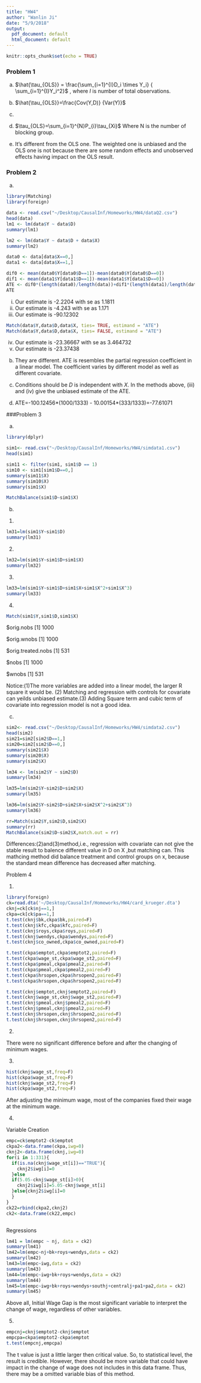 ```yaml
---
title: "HW4"
author: "Wanlin Ji"
date: "5/9/2018"
output:
  pdf_document: default
  html_document: default
---
```


```r
knitr::opts_chunk$set(echo = TRUE)
```

### Problem 1

a.	$\hat{\tau_{OLS}} = \frac{\sum_{i=1}^{I}D_i \times Y_i} { \sum_{i=1}^{I}Y_i^2}$
, where $I$ is number of total observations.

b.	$\hat{\tau_{OLS}}=\frac{Cov(Y,D)} {Var(Y)}$
c.	

d.	$\tau_{OLS}=\sum_{i=1}^{N}P_{i}\tau_{Xi}$
Where N is the number of blocking group.

e.	It's different from the OLS one. The weighted one is unbiased and the OLS one is not because there are some random effects and unobserved effects having impact on the OLS result.


### Problem 2

a. 
```r
library(Matching)
library(foreign)

data <- read.csv("~/Desktop/CausalInf/Homeworks/HW4/dataQ2.csv")
head(data)
lm1 <- lm(data$Y ~ data$D)
summary(lm1)

lm2 <- lm(data$Y ~ data$D + data$X)
summary(lm2)

data0 <- data[data$X==0,]
data1 <- data[data$X==1,]

dif0 <- mean(data0$Y[data0$D==1])-mean(data0$Y[data0$D==0])
dif1 <- mean(data1$Y[data1$D==1])-mean(data1$Y[data1$D==0])
ATE <- dif0*(length(data0)/length(data))+dif1*(length(data1)/length(data))
ATE
```

(i) Our estimate is -2.2204  with se as   1.1811
(ii) Our estimate is  -4.243   with se as    1.171 
(iii) Our estimate is -90.12302

```r
Match(data$Y,data$D,data$X, ties= TRUE, estimand = "ATE")
Match(data$Y,data$D,data$X, ties= FALSE, estimand = "ATE")
```

(iv) Our estimate is -23.36667 with se as 3.464732
(v) Our estimate is -23.37438


b.
They are different. ATE is resembles the partial regression coefficient in a linear model. The coefficient varies by different model as well as different covariate.

c.
Conditions should be $D$ is independent with $X$. In the methods above, (iii) and (iv) give the unbiased estimate of the ATE.

d.
ATE=-100.12456\*(1000/1333) - 10.00154\*(333/1333)=-77.61071

###Problem 3

a.
```r
library(dplyr)

sim1<- read.csv("~/Desktop/CausalInf/Homeworks/HW4/simdata1.csv")
head(sim1)

sim11 <- filter(sim1, sim1$D == 1) 
sim10 <- sim1[sim1$D==0,]
summary(sim11$X)
summary(sim10$X)
summary(sim1$X)

MatchBalance(sim1$D~sim1$X)
```


b.

(1)

```r
lm31=lm(sim1$Y~sim1$D)
summary(lm31)
```


(2)
```r
lm32=lm(sim1$Y~sim1$D+sim1$X)
summary(lm32)
```

(3)

```r
lm33=lm(sim1$Y~sim1$D+sim1$X+sim1$X^2+sim1$X^3)
summary(lm33)
```


(4)

```r
Match(sim1$Y,sim1$D,sim1$X)
```

$orig.nobs
[1] 1000

$orig.wnobs
[1] 1000

$orig.treated.nobs
[1] 531

$nobs
[1] 1000

$wnobs
[1] 531


Notice:(1)The more variables are added into a linear model, the larger R square it would be. (2) Matching and regression with controls for covariate can yeilds unbiased estimate.(3) Adding Square term and cubic term of covariate into regression model is not a good idea.

c. 

```r
sim2<- read.csv("~/Desktop/CausalInf/Homeworks/HW4/simdata2.csv")
head(sim2)
sim21=sim2[sim2$D==1,]
sim20=sim2[sim2$D==0,]
summary(sim21$X)
summary(sim20$X)
summary(sim2$X)

lm34 <- lm(sim2$Y ~ sim2$D)
summary(lm34)

lm35=lm(sim2$Y~sim2$D+sim2$X)
summary(lm35)

lm36=lm(sim2$Y~sim2$D+sim2$X+sim2$X^2+sim2$X^3)
summary(lm36)

rr=Match(sim2$Y,sim2$D,sim2$X)
summary(rr)
MatchBalance(sim2$D~sim2$X,match.out = rr)

```


Differences:(2)and(3)method,i.e., regression with covariate can not give the stable result to balence different value in D on X ,but matching can. This mathcing method did balance treatment and control groups on x, because the standard mean difference has decreased after matching.



Problem 4

1.

```r
library(foreign)
ck=read.dta('~/Desktop/CausalInf/Homeworks/HW4/card_krueger.dta')
cknj=ck[ck$nj==1,]
ckpa=ck[ck$pa==1,]
t.test(cknj$bk,ckpa$bk,paired=F)
t.test(cknj$kfc,ckpa$kfc,paired=F)
t.test(cknj$roys,ckpa$roys,paired=F)
t.test(cknj$wendys,ckpa$wendys,paired=F)
t.test(cknj$co_owned,ckpa$co_owned,paired=F)

t.test(ckpa$emptot,ckpa$emptot2,paired=F)
t.test(ckpa$wage_st,ckpa$wage_st2,paired=F)
t.test(ckpa$pmeal,ckpa$pmeal2,paired=F)
t.test(ckpa$pmeal,ckpa$pmeal2,paired=F)
t.test(ckpa$hrsopen,ckpa$hrsopen2,paired=F)
t.test(ckpa$hrsopen,ckpa$hrsopen2,paired=F)

t.test(cknj$emptot,cknj$emptot2,paired=F)
t.test(cknj$wage_st,cknj$wage_st2,paired=F)
t.test(cknj$pmeal,cknj$pmeal2,paired=F)
t.test(cknj$pmeal,cknj$pmeal2,paired=F)
t.test(cknj$hrsopen,cknj$hrsopen2,paired=F)
t.test(cknj$hrsopen,cknj$hrsopen2,paired=F)

```

2.

There were no significant difference before and after the changing of minimum wages.

3.

```r
hist(cknj$wage_st,freq=F)
hist(ckpa$wage_st,freq=F)
hist(cknj$wage_st2,freq=F)
hist(ckpa$wage_st2,freq=F)
```

After adjusting the minimum wage, most of the companies fixed their wage at the minimum wage.


4.

Variable Creation

```r
empc=ck$emptot2-ck$emptot
ckpa2<-data.frame(ckpa,iwg=0)
cknj2<-data.frame(cknj,iwg=0)
for(i in 1:331){
  if(is.na(cknj$wage_st[i])=="TRUE"){
    cknj2$iwg[i]=0
  }else
  if(5.05-cknj$wage_st[i]>0){
    cknj2$iwg[i]=5.05-cknj$wage_st[i]
  }else{cknj2$iwg[i]=0
  }
}
ck22=rbind(ckpa2,cknj2)
ck2<-data.frame(ck22,empc)



```

Regressions

```r
lm41 = lm(empc ~ nj, data = ck2)
summary(lm41)
lm42=lm(empc~nj+bk+roys+wendys,data = ck2)
summary(lm42)
lm43=lm(empc~iwg,data = ck2)
summary(lm43)
lm44=lm(empc~iwg+bk+roys+wendys,data = ck2)
summary(lm44)
lm45=lm(empc~iwg+bk+roys+wendys+southj+centralj+pa1+pa2,data = ck2)
summary(lm45)


```

Above all, Initial Wage Gap is the most significant variable to interpret the change of wage, regardless of other variables.

5. 

```r
empcnj=cknj$emptot2-cknj$emptot
empcpa=ckpa$emptot2-ckpa$emptot
t.test(empcnj,empcpa)
```

The t value is just a little larger then critical value. So, to statistical level, the result is credible. However, there should be more variable that could have impact in the change of wage does not includes in this data frame. Thus, there may be a omitted variable bias of this method.





















